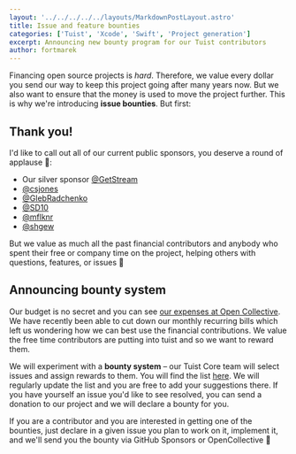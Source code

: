 ```yaml
---
layout: '../../../../../layouts/MarkdownPostLayout.astro'
title: Issue and feature bounties
categories: ['Tuist', 'Xcode', 'Swift', 'Project generation']
excerpt: Announcing new bounty program for our Tuist contributors
author: fortmarek
---
```


Financing open source projects is _hard_. Therefore, we value every dollar you send our way to keep this project going after many years now. But we also want to ensure that the money is used to move the project further. This is why we're introducing **issue bounties**. But first:

## Thank you!

I'd like to call out all of our current public sponsors, you deserve a round of applause 👏:
- Our silver sponsor [@GetStream](https://github.com/GetStream)
- [@csjones](https://github.com/csjones)
- [@GlebRadchenko](https://github.com/GlebRadchenko)
- [@SD10](https://github.com/SD10)
- [@mflknr](https://github.com/mflknr)
- [@shgew](https://github.com/shgew)

But we value as much all the past financial contributors and anybody who spent their free or company time on the project, helping others with questions, features, or issues 💜

## Announcing bounty system

Our budget is no secret and you can see [our expenses at Open Collective](https://opencollective.com/tuistapp#category-BUDGET). We have recently been able to cut down our monthly recurring bills which left us wondering how we can best use the financial contributions. We value the free time contributors are putting into tuist and so we want to reward them. 

We will experiment with a **bounty system** – our Tuist Core team will select issues and assign rewards to them. You will find the list [here](https://github.com/tuist/tuist/discussions/4982). We will regularly update the list and you are free to add your suggestions there. If you have yourself an issue you'd like to see resolved, you can send a donation to our project and we will declare a bounty for you.

If you are a contributor and you are interested in getting one of the bounties, just declare in a given issue you plan to work on it, implement it, and we'll send you the bounty via GitHub Sponsors or OpenCollective 🎉